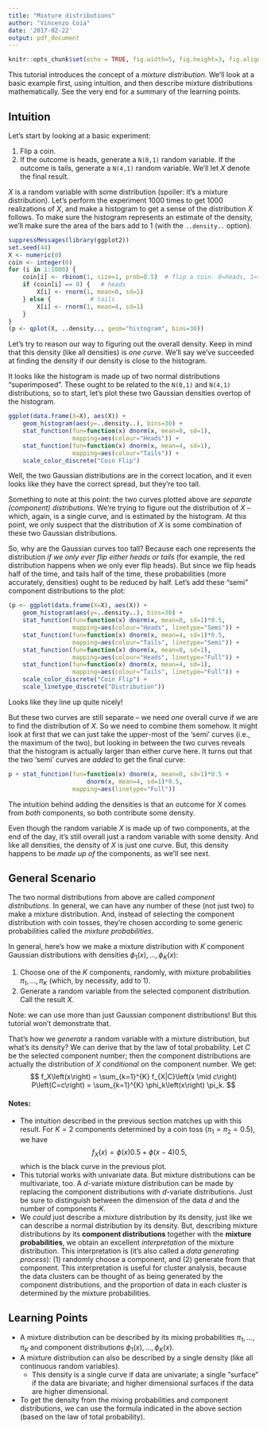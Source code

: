 ```yaml
---
title: "Mixture distributions"
author: "Vincenzo Coia"
date: '2017-02-22'
output: pdf_document
---
```


```r
knitr::opts_chunk$set(echo = TRUE, fig.width=5, fig.height=3, fig.align='center')
```

This tutorial introduces the concept of a _mixture distribution_. We'll look at a basic example first, using intuition, and then describe mixture distributions mathematically. See the very end for a summary of the learning points.

## Intuition

Let's start by looking at a basic experiment:

1. Flip a coin.
2. If the outcome is heads, generate a `N(0,1)` random variable. If the outcome is tails, generate a `N(4,1)` random variable. We'll let $X$ denote the final result. 

$X$ is a random variable with some distribution (spoiler: it's a mixture distribution). Let's perform the experiment 1000 times to get 1000 realizations of $X$, and make a histogram to get a sense of the distribution $X$ follows. To make sure the histogram represents an estimate of the density, we'll make sure the area of the bars add to 1 (with the `..density..` option).

```r
suppressMessages(library(ggplot2))
set.seed(44)
X <- numeric(0)
coin <- integer(0)
for (i in 1:1000) {
    coin[i] <- rbinom(1, size=1, prob=0.5)  # flip a coin. 0=heads, 1=tails.
    if (coin[i] == 0) {   # heads
        X[i] <- rnorm(1, mean=0, sd=1)
    } else {           # tails
        X[i] <- rnorm(1, mean=4, sd=1)
    }
}
(p <- qplot(X, ..density.., geom="histogram", bins=30))
```

Let's try to reason our way to figuring out the overall density. Keep in mind that this density (like all densities) is _one curve_. We'll say we've succeeded at finding the density if our density is close to the histogram. 

It looks like the histogram is made up of two normal distributions "superimposed". These ought to be related to the `N(0,1)` and `N(4,1)` distributions, so to start, let's plot these two Gaussian densities overtop of the histogram.

```r
ggplot(data.frame(X=X), aes(X)) +
    geom_histogram(aes(y=..density..), bins=30) +
    stat_function(fun=function(x) dnorm(x, mean=0, sd=1), 
                  mapping=aes(colour="Heads")) +
    stat_function(fun=function(x) dnorm(x, mean=4, sd=1), 
                  mapping=aes(colour="Tails")) +
    scale_color_discrete("Coin Flip")
```

Well, the two Gaussian distributions are in the correct location, and it even looks like they have the correct spread, but they're too tall. 

Something to note at this point: the two curves plotted above are _separate (component) distributions_. We're trying to figure out the distribution of $X$ -- which, again, is a single curve, and is estimated by the histogram. At this point, we only suspect that the distribution of $X$ is some combination of these two Gaussian distributions. 

So, why are the Gaussian curves too tall? Because each one represents the distribution _if we only ever flip either heads or tails_ (for example, the red distribution happens when we only ever flip heads). But since we flip heads half of the time, and tails half of the time, these probabilities (more accurately, densities) ought to be reduced by half. Let's add these "semi" component distributions to the plot:

```r
(p <- ggplot(data.frame(X=X), aes(X)) +
    geom_histogram(aes(y=..density..), bins=30) +
    stat_function(fun=function(x) dnorm(x, mean=0, sd=1)*0.5, 
                  mapping=aes(colour="Heads", linetype="Semi")) +
    stat_function(fun=function(x) dnorm(x, mean=4, sd=1)*0.5, 
                  mapping=aes(colour="Tails", linetype="Semi")) +
    stat_function(fun=function(x) dnorm(x, mean=0, sd=1), 
                  mapping=aes(colour="Heads", linetype="Full")) +
    stat_function(fun=function(x) dnorm(x, mean=4, sd=1), 
                  mapping=aes(colour="Tails", linetype="Full")) +
    scale_color_discrete("Coin Flip") +
    scale_linetype_discrete("Distribution"))
```

Looks like they line up quite nicely! 

But these two curves are still separate -- we need _one_ overall curve if we are to find the distribution of $X$. So we need to combine them somehow. It might look at first that we can just take the upper-most of the 'semi' curves (i.e., the maximum of the two), but looking in between the two curves reveals that the histogram is actually larger than either curve here. It turns out that the two 'semi' curves are _added_ to get the final curve:

```r
p + stat_function(fun=function(x) dnorm(x, mean=0, sd=1)*0.5 + 
                      dnorm(x, mean=4, sd=1)*0.5,
                  mapping=aes(linetype="Full"))
```

The intuition behind adding the densities is that an outcome for $X$ comes from _both_ components, so both contribute some density. 

Even though the random variable $X$ is made up of two components, at the end of the day, it's still overall just a random variable with some density. And like all densities, the density of $X$ is just one curve. But, this density happens to be _made up of_ the components, as we'll see next.

## General Scenario

The two normal distributions from above are called _component distributions_. In general, we can have any number of these (not just two) to make a mixture distribution. And, instead of selecting the component distribution with coin tosses, they're chosen according to some generic probabilities called the _mixture probabilities_. 

In general, here's how we make a mixture distribution with $K$ component Gaussian distributions with densities $\phi_1(x), \ldots, \phi_K(x)$:

1. Choose one of the $K$ components, randomly, with mixture probabilities $\pi_1, \ldots, \pi_K$ (which, by necessity, add to 1).
2. Generate a random variable from the selected component distribution. Call the result $X$.

Note: we can use more than just Gaussian component distributions! But this tutorial won't demonstrate that.

That's how we _generate_ a random variable with a mixture distribution, but what's its density? We can derive that by the law of total probability. Let $C$ be the selected component number; then the component distributions are actually the distribution of $X$ _conditional_ on the component number. We get:
$$ f_X\left(x\right) = \sum_{k=1}^{K} f_{X|C}\left(x \mid c\right) P\left(C=c\right) = \sum_{k=1}^{K} \phi_k\left(x\right) \pi_k. $$

#### Notes:

- The intuition described in the previous section matches up with this result. For $K=2$ components determined by a coin toss $(\pi_1=\pi_2=0.5),$ we have
$$ f_X\left(x\right) = \phi\left(x\right)0.5 + \phi\left(x-4\right)0.5, $$
which is the black curve in the previous plot.
- This tutorial works with univariate data. But mixture distributions can be multivariate, too. A $d$-variate mixture distribution can be made by replacing the component distributions with $d$-variate distributions. Just be sure to distinguish between the dimension of the data $d$ and the number of components $K$.
- We _could_ just describe a mixture distribution by its density, just like we can describe a normal distribution by its density. But, describing mixture distributions by its __component distributions__ together with the __mixture probabilities__, we obtain an excellent _interpretation_ of the mixture distribution. This interpretation is (it's also called a _data generating process_): (1) randomly choose a component, and (2) generate from that component. This interpretation is useful for cluster analysis, because the data clusters can be thought of as being generated by the component distributions, and the proportion of data in each cluster is determined by the mixture probabilities. 

## Learning Points

- A mixture distribution can be described by its mixing probabilities $\pi_1, \ldots, \pi_K$ and component distributions $\phi_1(x), \ldots, \phi_K(x)$.
- A mixture distribution can also be described by a single density (like all continuous random variables).
    - This density is a single curve if data are univariate; a single "surface" if the data are bivariate; and higher dimensional surfaces if the data are higher dimensional.
- To get the density from the mixing probabilities and component distributions, we can use the formula indicated in the above section (based on the law of total probability). 